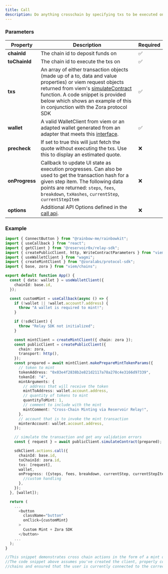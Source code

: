 ```yaml
---
title: Call
description: Do anything crosschain by specifying txs to be executed on the target chain.
---
```


### Parameters

| Property       | Description                                                                                                                                                                                                                                                                                                                                   | Required |
| -------------- | --------------------------------------------------------------------------------------------------------------------------------------------------------------------------------------------------------------------------------------------------------------------------------------------------------------------------------------------- | -------- |
| **chainId**    | The chain id to deposit funds on                                                                                                                                                                                                                                                                                                              | ✅      |
| **toChainId**  | The chain id to execute the txs on                                                                                                                                                                                                                                                                                                            | ✅      |
| **txs**        | An array of either transaction objects (made up of a to, data and value properties) or viem request objects returned from viem's [simulateContract](https://viem.sh/docs/contract/simulateContract.html#simulatecontract) function. A code snippet is provided below which shows an example of this in conjunction with the Zora protocol SDK | ✅      |
| **wallet**     | A valid WalletClient from viem or an adapted wallet generated from an adapter that meets this [interface](https://github.com/reservoirprotocol/relay-sdk/blob/main/packages/sdk/src/types/AdaptedWallet.ts).                                                                                                                                  | ✅      |
| **precheck**     | If set to true this will just fetch the quote without executing the txs. Use this to display an estimated quote.                                                                                                                                  | ❌      |
| **onProgress** | Callback to update UI state as execution progresses. Can also be used to get the transaction hash for a given step item. The following data points are returned: `steps`, `fees`, `breakdown`, `txHashes`, `currentStep`, `currentStepItem`                                                                                                                                                                                                                      | ❌      |
| **options**        | Additional API Options defined in the [call api](/references/api/execute-call). | ❌ 

### Example

```typescript Custom Zora Mint
import { ConnectButton } from "@rainbow-me/rainbowkit";
import { useCallback } from "react";
import { getClient } from "@reservoir0x/relay-sdk";
import { createPublicClient, http, WriteContractParameters } from "viem";
import { useWalletClient } from "wagmi";
import { createMintClient } from "@zoralabs/protocol-sdk";
import { base, zora } from "viem/chains";

export default function App() {
  const { data: wallet } = useWalletClient({
    chainId: base.id,
  });

  const customMint = useCallback(async () => {
    if (!wallet || !wallet.account?.address) {
      throw "A wallet is required to mint!";
    }

    if (!sdkClient) {
      throw "Relay SDK not initialized";
    }

    const mintClient = createMintClient({ chain: zora });
    const publicClient = createPublicClient({
      chain: zora,
      transport: http(),
    });
    const prepared = await mintClient.makePrepareMintTokenParams({
      // token to mint
      tokenAddress: "0x03e4f2838b2e821d2117a78a278c4e3166d97339",
      tokenId: "4",
      mintArguments: {
        // address that will receive the token
        mintToAddress: wallet.account.address,
        // quantity of tokens to mint
        quantityToMint: 1,
        // comment to include with the mint
        mintComment: "Cross-Chain Minting via Reservoir Relay!",
      },
      // account that is to invoke the mint transaction
      minterAccount: wallet.account.address,
    });

    // simulate the transaction and get any validation errors
    const { request } = await publicClient.simulateContract(prepared);

    sdkClient.actions.call({
      chainId: base.id,
      toChainId: zora.id,
      txs: [request],
      wallet,
      onProgress: ({steps, fees, breakdown, currentStep, currentStepItem, txHashes}) => {
        //custom handling
      },
    });
  }, [wallet]);

  return (
    ...
      <button
        className="button"
        onClick={customMint}
      >
        Custom Mint + Zora SDK
      </button>
    ...
  );
}

//This snippet demonstrates cross chain actions in the form of a mint on Zora from Base.
//The code snippet above assumes you've created the client, properly configured the
//chains and ensured that the user is currently connected to the correct chain.
